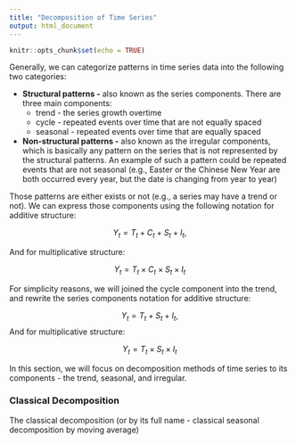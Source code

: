 ```yaml
---
title: "Decomposition of Time Series"
output: html_document
---
```


```r
knitr::opts_chunk$set(echo = TRUE)
```

Generally, we can categorize patterns in time series data into the following two categories:
 
* **Structural patterns -** also known as the series components. There are three main components:
    * trend - the series growth overtime
    * cycle - repeated events over time that are not equally spaced
    * seasonal - repeated events over time that are equally spaced
* **Non-structural patterns -** also known as the irregular components, which is basically any pattern on the series that is not represented by the structural patterns. An example of such a pattern could be repeated events that are not seasonal (e.g., Easter or the Chinese New Year are both occurred every year, but the date is changing from year to year)

Those patterns are either exists or not (e.g., a series may have a trend or not). We can express those components using the following notation for additive structure:

$$Y_t=T_t + C_t + S_t + I_t, $$

And for multiplicative structure:

$$Y_t=T_t \times C_t \times S_t \times I_t $$


For simplicity reasons, we will joined the cycle component into the trend, and rewrite the series components notation for additive structure:

$$Y_t=T_t + S_t + I_t, $$ 
And for multiplicative structure:

$$Y_t=T_t \times S_t \times I_t $$


In this section, we will focus on decomposition methods of time series to its components - the trend, seasonal, and irregular.

### Classical Decomposition

The classical decomposition (or by its full name - classical seasonal decomposition by moving average)